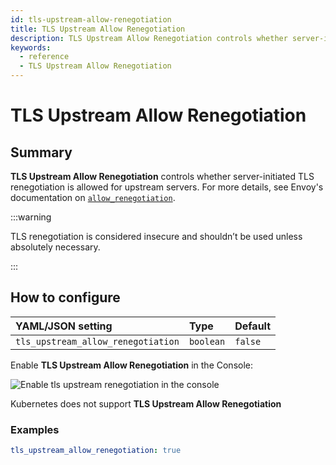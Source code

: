 ```yaml
---
id: tls-upstream-allow-renegotiation
title: TLS Upstream Allow Renegotiation
description: TLS Upstream Allow Renegotiation controls whether server-initiated TLS renegotiation is allowed for upstream servers.
keywords:
  - reference
  - TLS Upstream Allow Renegotiation
---
```



# TLS Upstream Allow Renegotiation

## Summary

**TLS Upstream Allow Renegotiation** controls whether server-initiated TLS renegotiation is allowed for upstream servers. For more details, see Envoy's documentation on [`allow_renegotiation`](https://www.envoyproxy.io/docs/envoy/latest/api-v3/extensions/transport_sockets/tls/v3/tls.proto).

:::warning

TLS renegotiation is considered insecure and shouldn’t be used unless absolutely necessary.

:::

## How to configure

<Tabs>
<TabItem value="Core" label="Core">

| **YAML**/**JSON** setting          | **Type**  | **Default** |
| :--------------------------------- | :-------- | :---------- |
| `tls_upstream_allow_renegotiation` | `boolean` | `false`     |

</TabItem>
<TabItem value="Enterprise" label="Enterprise">

Enable **TLS Upstream Allow Renegotiation** in the Console:

![Enable tls upstream renegotiation in the console](../img/routes/tls/route-tls-settings.png)

</TabItem>
<TabItem value="Kubernetes" label="Kubernetes">

Kubernetes does not support **TLS Upstream Allow Renegotiation**

</TabItem>
</Tabs>

### Examples

```yaml
tls_upstream_allow_renegotiation: true
```
